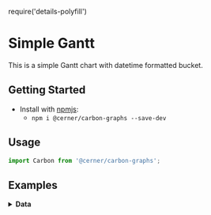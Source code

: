 require('details-polyfill')

# Simple Gantt
This is a simple Gantt chart with datetime formatted bucket.

## Getting Started

- Install with [npmjs](https://www.npmjs.com):
  - `npm i @cerner/carbon-graphs --save-dev`

## Usage
```js
import Carbon from '@cerner/carbon-graphs';
```
## Examples
<GanttChart />

<details>
<summary style={{fontSize: 24 }}>
<b>Data</b>
</summary>

### Graph Config object
<GraphConfig />

### Data object
<DataObject />

</details>
